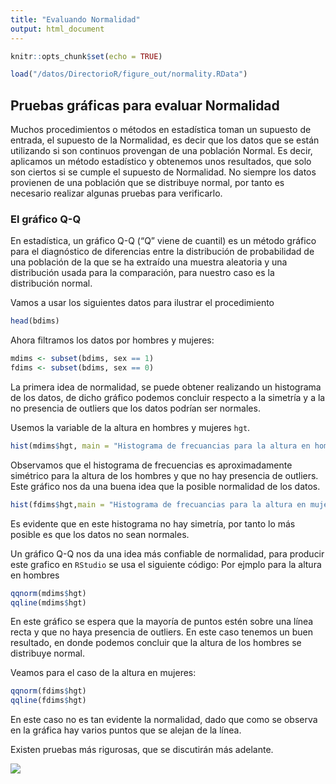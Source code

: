 ```yaml
---
title: "Evaluando Normalidad"
output: html_document
---
```


```r
knitr::opts_chunk$set(echo = TRUE)
```

```r
load("/datos/DirectorioR/figure_out/normality.RData")
``` 


## Pruebas gráficas para evaluar Normalidad

Muchos procedimientos o métodos en estadística toman un supuesto de entrada, el supuesto de la Normalidad, es decir que los datos que se están utilizando si son continuos provengan de una población Normal. Es decir, aplicamos un método estadístico y obtenemos unos resultados, que solo son ciertos si se cumple el supuesto de Normalidad. No siempre los datos provienen de una población que se distribuye normal, por tanto es necesario realizar algunas pruebas para verificarlo. 

### El gráfico Q-Q

En estadística, un gráfico Q-Q ("Q" viene de cuantil) es un método gráfico para el diagnóstico de diferencias entre la distribución de probabilidad de una población de la que se ha extraído una muestra aleatoria y una distribución usada para la comparación, para nuestro caso es la distribución normal. 


Vamos a usar los siguientes datos para ilustrar el procedimiento

```r
head(bdims)
```

Ahora filtramos los datos por hombres y mujeres:

```r
mdims <- subset(bdims, sex == 1)
fdims <- subset(bdims, sex == 0)
```

La primera idea de normalidad, se puede obtener realizando un histograma de los datos, de dicho gráfico podemos concluir respecto a la simetría y a la no presencia de outliers que los datos podrían ser normales.

Usemos la variable de la altura en hombres y mujeres `hgt`.

```r
hist(mdims$hgt, main = "Histograma de frecuancias para la altura en hombres", xlab = "Altura",col = "black")
```


Observamos que  el histograma de frecuencias es aproximadamente simétrico para la altura de los hombres y que no hay presencia de outliers. Este gráfico nos da una buena idea que la posible normalidad de los datos. 


```r
hist(fdims$hgt,main = "Histograma de frecuancias para la altura en mujeres", xlab = "Altura",col = "red")
```
Es evidente que en este histograma no hay simetría, por tanto lo más posible es que los datos no sean normales. 

Un gráfico Q-Q nos da una idea más confiable de normalidad, para producir este grafico en `RStudio` se usa el siguiente código: Por ejmplo para la altura en hombres

```r
qqnorm(mdims$hgt)
qqline(mdims$hgt)
```

En este gráfico se espera que la mayoría de puntos estén sobre una línea recta y que no haya presencia de outliers. En este caso tenemos un buen resultado, en donde podemos concluir que la altura de los hombres se distribuye normal. 

Veamos para el caso de la altura en mujeres:

```r
qqnorm(fdims$hgt)
qqline(fdims$hgt)
```

En este caso no es tan evidente la normalidad, dado que como se observa en la gráfica hay varios puntos que se alejan de la línea. 

Existen pruebas más rigurosas, que se discutirán más adelante. 

![](blanco.png)

